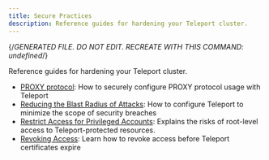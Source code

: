 ```yaml
---
title: Secure Practices
description: Reference guides for hardening your Teleport cluster.
---
```


{/*GENERATED FILE. DO NOT EDIT. RECREATE WITH THIS COMMAND:
undefined*/}

Reference guides for hardening your Teleport cluster.

- [PROXY protocol](security/proxy-protocol.mdx): How to securely configure PROXY protocol usage with Teleport
- [Reducing the Blast Radius of Attacks](security/reduce-blast-radius.mdx): How to configure Teleport to minimize the scope of security breaches
- [Restrict Access for Privileged Accounts](security/restrict-privileges.mdx): Explains the risks of root-level access to Teleport-protected resources.
- [Revoking Access](security/revoking-access.mdx): Learn how to revoke access before Teleport certificates expire
